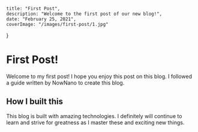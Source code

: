 
    title: "First Post",
    description: "Welcome to the first post of our new blog!",
    date: "February 25, 2021",
    coverImage: "/images/first-post/1.jpg"
}


# First Post!

Welcome to my first post! I hope you enjoy this post on this blog. I followed a guide written by NowNano to create this blog.

## How I built this

This blog is built with amazing technologies. I definitely will continue to learn and strive for greatness as I master these and exciting new things.


